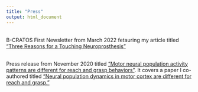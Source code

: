 ```yaml
---
title: "Press"
output: html_document
---
```


<link rel="stylesheet" href="styles.css" type="text/css">
<link rel="stylesheet" href="./css/academicons.min.css"/>

<br>
B-CRATOS First Newsletter from March 2022 fetauring my article titled ["Three Reasons for a Touching Neuroprosthesis"](https://www.b-cratos.eu/newsletter1/)
<br>

<br>
Press release from November 2020 titled ["Motor neural population activity patterns are different for reach and grasp behaviors"](https://www.eurekalert.org/pub_releases/2020-11/uocm-mnp111720.php). It covers a paper I co-authored titled ["Neural population dynamics in motor cortex are different for reach and grasp."](https://pubmed.ncbi.nlm.nih.gov/33200745/)
<br>